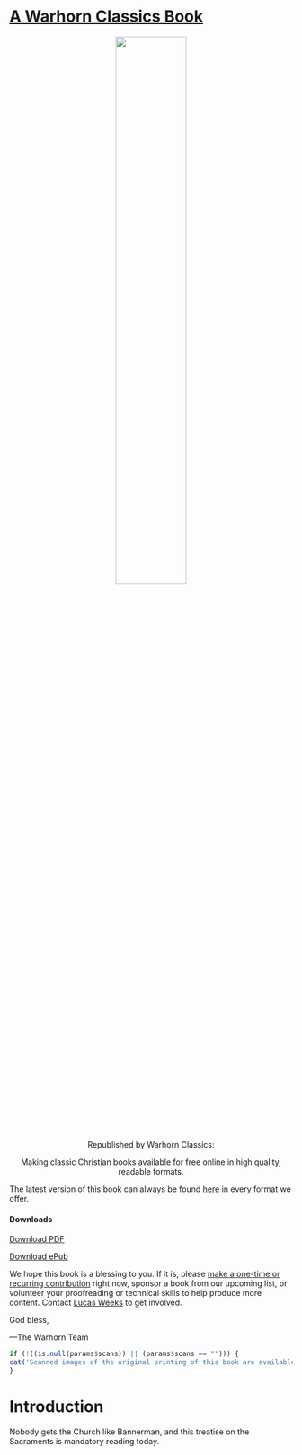 # [A Warhorn Classics Book](https://classics.warhornmedia.com/) {-}

<center>
![](classics-template-files/images/whitelogo.png){ width=50% }

Republished by Warhorn Classics: 

Making classic Christian books available for free online in high quality, readable formats. 
</center>

The latest version of this book can always be found [here](`r rmarkdown::metadata$url`) in every format we offer. 

#### Downloads {-}
<a href="`r rmarkdown::metadata$url`/Bannerman-Sacraments.pdf"><i class="fa fa-file-pdf-o" aria-hidden="true"></i> Download PDF</a>

<a href="`r rmarkdown::metadata$url`/Bannerman-Sacraments.epub"><i class="fa fa-book" aria-hidden="true"></i> Download ePub</a>

We hope this book is a blessing to you. If it is, please [make a one-time or recurring contribution](https://warhornmedia.com/give) right now, sponsor a book from our upcoming list, or volunteer your proofreading or technical skills to help produce more content. Contact [Lucas Weeks](mailto:lucas@beggarsborn.com) to get involved.

God bless,

—The Warhorn Team

``` r
if (!((is.null(params$scans)) || (params$scans == ""))) {
cat('Scanned images of the original printing of this book are available [here](', params$scans, ').')
}
```


# Introduction {-}

Nobody gets the Church like Bannerman, and this treatise on the Sacraments is mandatory reading today.
